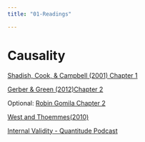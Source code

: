 ```yaml
---
title: "01-Readings"

---
```

#  Causality

[Shadish, Cook, & Campbell (2001) Chapter 1](/readings_pdf/shadish_cook_campbell_chapter_1.pdf)

[Gerber & Green (2012)Chapter 2](/readings_pdf/GG_Field_Experiments_Ch02.pdf)

Optional: 
[Robin Gomila Chapter 2](https://www.dropbox.com/s/wtfau3kpjsfzgm8/503_bookdown.pdf?dl=0)

[West and Thoemmes(2010)](/readings_pdf/West and Thoemmes - 2010 - Campbell’s and Rubin’s perspectives on causal infe.pdf)

[Internal Validity - Quantitude Podcast](https://quantitudepod.org/episode-26-the-internal-validity-pre-flight-checklist/)




                      